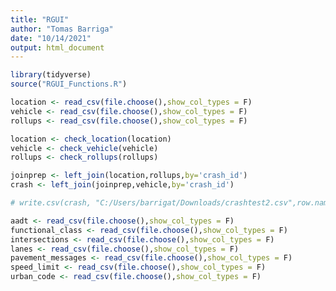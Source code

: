 ```yaml
---
title: "RGUI"
author: "Tomas Barriga"
date: "10/14/2021"
output: html_document
---
```


```r
library(tidyverse)
source("RGUI_Functions.R")
```

```r
location <- read_csv(file.choose(),show_col_types = F)
vehicle <- read_csv(file.choose(),show_col_types = F)
rollups <- read_csv(file.choose(),show_col_types = F)
```

```r
location <- check_location(location)
vehicle <- check_vehicle(vehicle)
rollups <- check_rollups(rollups)
```

```r
joinprep <- left_join(location,rollups,by='crash_id')
crash <- left_join(joinprep,vehicle,by='crash_id')
```

```r
# write.csv(crash, "C:/Users/barrigat/Downloads/crashtest2.csv",row.names = F)
```

```r
aadt <- read_csv(file.choose(),show_col_types = F)
functional_class <- read_csv(file.choose(),show_col_types = F)
intersections <- read_csv(file.choose(),show_col_types = F)
lanes <- read_csv(file.choose(),show_col_types = F)
pavement_messages <- read_csv(file.choose(),show_col_types = F)
speed_limit <- read_csv(file.choose(),show_col_types = F)
urban_code <- read_csv(file.choose(),show_col_types = F)
```


